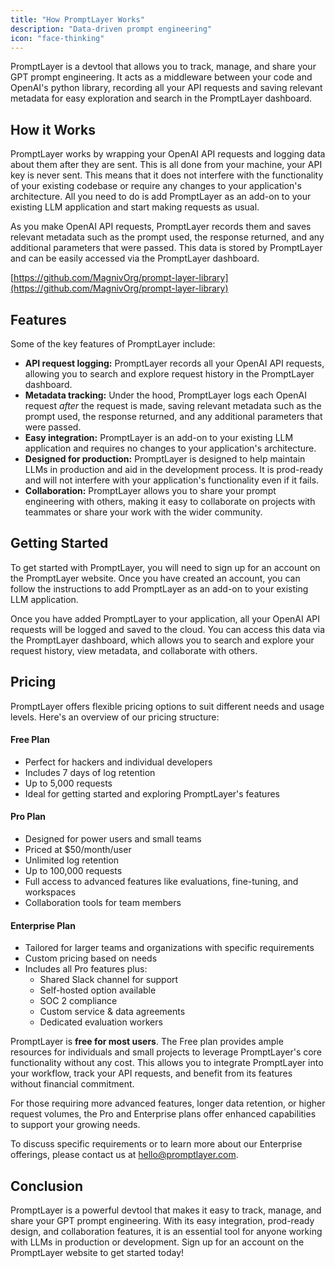 ```yaml
---
title: "How PromptLayer Works"
description: "Data-driven prompt engineering"
icon: "face-thinking"
---
```


PromptLayer is a devtool that allows you to track, manage, and share your GPT prompt engineering. It acts as a middleware between your code and OpenAI's python library, recording all your API requests and saving relevant metadata for easy exploration and search in the PromptLayer dashboard.

## **How it Works**

PromptLayer works by wrapping your OpenAI API requests and logging data about them after they are sent. This is all done from your machine, your API key is never sent. This means that it does not interfere with the functionality of your existing codebase or require any changes to your application's architecture. All you need to do is add PromptLayer as an add-on to your existing LLM application and start making requests as usual.

As you make OpenAI API requests, PromptLayer records them and saves relevant metadata such as the prompt used, the response returned, and any additional parameters that were passed. This data is stored by PromptLayer and can be easily accessed via the PromptLayer dashboard.

[https://github.com/MagnivOrg/prompt-layer-library](https://github.com/MagnivOrg/prompt-layer-library)

## **Features**

Some of the key features of PromptLayer include:

- **API request logging:** PromptLayer records all your OpenAI API requests, allowing you to search and explore request history in the PromptLayer dashboard.
- **Metadata tracking:** Under the hood, PromptLayer logs each OpenAI request *after* the request is made, saving relevant metadata such as the prompt used, the response returned, and any additional parameters that were passed.
- **Easy integration:** PromptLayer is an add-on to your existing LLM application and requires no changes to your application's architecture.
- **Designed for production:** PromptLayer is designed to help maintain LLMs in production and aid in the development process. It is prod-ready and will not interfere with your application's functionality even if it fails.
- **Collaboration:** PromptLayer allows you to share your prompt engineering with others, making it easy to collaborate on projects with teammates or share your work with the wider community.

## **Getting Started**

To get started with PromptLayer, you will need to sign up for an account on the PromptLayer website. Once you have created an account, you can follow the instructions to add PromptLayer as an add-on to your existing LLM application.

Once you have added PromptLayer to your application, all your OpenAI API requests will be logged and saved to the cloud. You can access this data via the PromptLayer dashboard, which allows you to search and explore your request history, view metadata, and collaborate with others.

## **Pricing**

PromptLayer offers flexible pricing options to suit different needs and usage levels. Here's an overview of our pricing structure:

#### Free Plan
- Perfect for hackers and individual developers
- Includes 7 days of log retention
- Up to 5,000 requests
- Ideal for getting started and exploring PromptLayer's features

#### Pro Plan
- Designed for power users and small teams
- Priced at $50/month/user
- Unlimited log retention
- Up to 100,000 requests
- Full access to advanced features like evaluations, fine-tuning, and workspaces
- Collaboration tools for team members

#### Enterprise Plan
- Tailored for larger teams and organizations with specific requirements
- Custom pricing based on needs
- Includes all Pro features plus:
  - Shared Slack channel for support
  - Self-hosted option available
  - SOC 2 compliance
  - Custom service & data agreements
  - Dedicated evaluation workers

PromptLayer is **free for most users**. The Free plan provides ample resources for individuals and small projects to leverage PromptLayer's core functionality without any cost. This allows you to integrate PromptLayer into your workflow, track your API requests, and benefit from its features without financial commitment.

For those requiring more advanced features, longer data retention, or higher request volumes, the Pro and Enterprise plans offer enhanced capabilities to support your growing needs.

To discuss specific requirements or to learn more about our Enterprise offerings, please contact us at hello@promptlayer.com.

## **Conclusion**

PromptLayer is a powerful devtool that makes it easy to track, manage, and share your GPT prompt engineering. With its easy integration, prod-ready design, and collaboration features, it is an essential tool for anyone working with LLMs in production or development. Sign up for an account on the PromptLayer website to get started today!